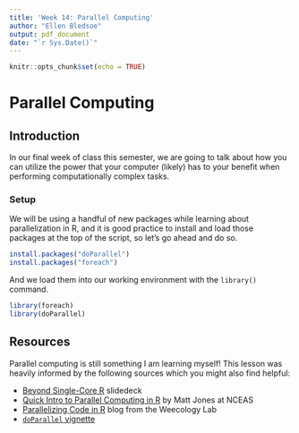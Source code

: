 ```yaml
---
title: 'Week 14: Parallel Computing'
author: "Ellen Bledsoe"
output: pdf_document
date: "`r Sys.Date()`"
---
```


```r
knitr::opts_chunk$set(echo = TRUE)
```

# Parallel Computing

## Introduction

In our final week of class this semester, we are going to talk about how you can utilize the power that your computer (likely) has to your benefit when performing computationally complex tasks.

### Setup

We will be using a handful of new packages while learning about parallelization in R, and it is good practice to install and load those packages at the top of the script, so let's go ahead and do so.
```r
install.packages("doParallel")
install.packages("foreach")
```

And we load them into our working environment with the `library()` command.

```r
library(foreach)
library(doParallel)
```


## Resources

Parallel computing is still something I am learning myself! This lesson was heavily informed by the following sources which you might also find helpful:

* [Beyond Single-Core R](https://ljdursi.github.io/beyond-single-core-R/#/) slidedeck 
* [Quick Intro to Parallel Computing in R](https://nceas.github.io/oss-lessons/parallel-computing-in-r/parallel-computing-in-r.html) by Matt Jones at NCEAS
* [Parallelizing Code in R](https://wiki.weecology.org/docs/computers-and-programming/parallelization-r/) blog from the Weecology Lab
* [`doParallel` vignette](https://cran.r-project.org/web/packages/doParallel/vignettes/gettingstartedParallel.pdf)